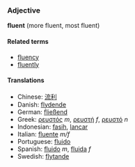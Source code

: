 ===Adjective===
'''fluent''' (more fluent, most fluent)

====Related terms====
*[[fluency]]
*[[fluently]]

====Translations====
*Chinese: [[流利]]
*Danish: [[flydende]]
*German: [[fließend]]
*Greek: [[ρευστός]] ''m'', [[ρευστή]] ''f'', [[ρευστό]] ''n''
*Indonesian: [[fasih]], [[lancar]]
*Italian: [[fluente]] ''m/f''
*Portuguese: [[fluido]]
*Spanish: [[fluido]] ''m'', [[fluida]] ''f''
*Swedish: [[flytande]]